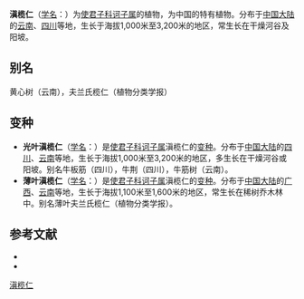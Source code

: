 {{Speciesbox
| name = 滇榄仁
| status = 
| status_system = 
| image = 
| genus = Terminalia
| species = franchetii
| authority = Gagnep.
| subdivision_ranks =[[变种|变种]]
| subdivision =
* 滇榄仁 ''T. f.'' var. ''franchetii''
* [[光叶滇榄仁|光叶滇榄仁]] ''T. f.'' var. ''glabra''
* [[薄叶滇榄仁|薄叶滇榄仁]] ''T. f.'' var. ''membranifolia''
}}

'''滇榄仁'''（[[学名|学名]]：{{lang|la|''Terminalia franchetii''}}）为[[使君子科|使君子科]][[诃子属|诃子属]]的植物，为中国的特有植物。分布于[[中国大陆|中国大陆]]的[[云南|云南]]、[[四川|四川]]等地，生长于海拔1,000米至3,200米的地区，常生长在干燥河谷及阳坡。

== 别名 ==
黄心树（云南），夫兰氏榄仁（植物分类学报）

== 变种 ==
* '''光叶滇榄仁'''（[[学名|学名]]：{{lang|la|''Terminalia franchetii'' var. ''glabra''}}）是[[使君子科|使君子科]][[诃子属|诃子属]]滇榄仁的[[变种|变种]]。分布于[[中国大陆|中国大陆]]的[[四川|四川]]、[[云南|云南]]等地，生长于海拔1,000米至3,200米的地区，多生长在干燥河谷或阳坡。别名牛板筋（四川），牛荆（四川），牛筋树（云南）。
* '''薄叶滇榄仁'''（[[学名|学名]]：{{lang|la|''Terminalia franchetii'' var. ''membranifolia''}}）是[[使君子科|使君子科]][[诃子属|诃子属]]滇榄仁的[[变种|变种]]。分布于[[中国大陆|中国大陆]]的[[广西|广西]]、[[云南|云南]]等地，生长于海拔1,100米至1,600米的地区，常生长在稀树乔木林中。别名薄叶夫兰氏榄仁（植物分类学报）。

== 参考文献 ==
<div class="references-small">
* {{FRPS}}
* {{cite web| url =http://www.bioinfo.cn/db05/KmzwSpecies.php?action=view&id=3724| title =滇榄仁（原变种）| work =《中国高等植物数据库全库》| publisher =中国科学院微生物研究所| author =昆明植物研究所| accessdate =2009-02-25| deadurl =yes| archiveurl =https://web.archive.org/web/20160305044858/http://www.bioinfo.cn/db05/KmzwSpecies.php?action=view&id=3724| archivedate =2016-03-05}}
</div>
{{Taxonbar|from=Q15230730}}

[[Category:诃子属|滇榄仁]]


{{植物小作品}}